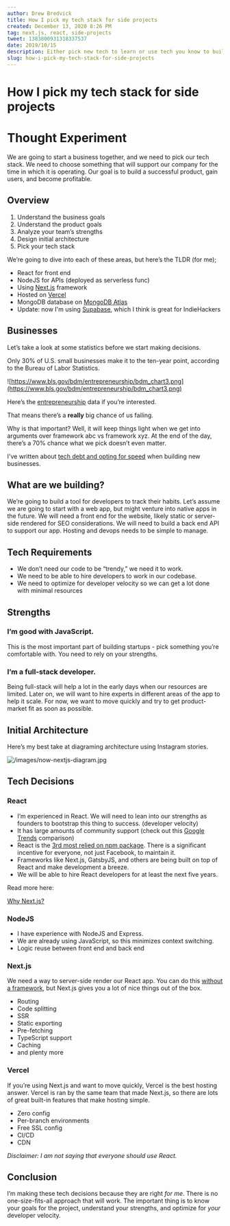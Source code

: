 ```yaml
---
author: Drew Bredvick
title: How I pick my tech stack for side projects
created: December 13, 2020 8:26 PM
tag: next.js, react, side-projects
tweet: 1383800931318337537
date: 2019/10/15
description: Either pick new tech to learn or use tech you know to build fast.
slug: how-i-pick-my-tech-stack-for-side-projects
---
```



<OGImage title="How I pick my tech stack for side projects" />

# How I pick my tech stack for side projects

# Thought Experiment

We are going to start a business together, and we need to pick our tech stack. We need to choose something that will support our company for the time in which it is operating. Our goal is to build a successful product, gain users, and become profitable.

## Overview

1. Understand the business goals
2. Understand the product goals
3. Analyze your team’s strengths
4. Design initial architecture
5. Pick your tech stack

We’re going to dive into each of these areas, but here’s the TLDR (for me);

- React for front end
- NodeJS for APIs (deployed as serverless func)
- Using [Next.js](https://nextjs.org/) framework
- Hosted on [Vercel](https://vercel.com/home)
- MongoDB database on [MongoDB Atlas](https://cloud.mongodb.com/)
- Update: now I'm using [Supabase](/posts/supabase-a-backend-for-indiehackers), which I think is great for IndieHackers

## Businesses

Let’s take a look at some statistics before we start making decisions.

Only 30% of U.S. small businesses make it to the ten-year point, according to the Bureau of Labor Statistics.

![https://www.bls.gov/bdm/entrepreneurship/bdm_chart3.png](https://www.bls.gov/bdm/entrepreneurship/bdm_chart3.png)

Here’s the [entrepreneurship](https://www.bls.gov/bdm/entrepreneurship/bdm_chart3.htm) data if you’re interested.

That means there’s a **really** big chance of us failing.

Why is that important? Well, it will keep things light when we get into arguments over framework abc vs framework xyz. At the end of the day, there’s a 70% chance what we pick doesn’t even matter.

I've written about [tech debt and opting for speed](/posts/on-good-tech-debt) when building new businesses.

## What are we building?

We’re going to build a tool for developers to track their habits. Let’s assume we are going to start with a web app, but might venture into native apps in the future. We will need a front end for the website, likely static or server-side rendered for SEO considerations. We will need to build a back end API to support our app. Hosting and devops needs to be simple to manage.

## Tech Requirements

- We don’t need our code to be “trendy,” we need it to work.
- We need to be able to hire developers to work in our codebase.
- We need to optimize for developer velocity so we can get a lot done with minimal resources

## Strengths

### I’m good with JavaScript.

This is the most important part of building startups - pick something you’re comfortable with. You need to rely on your strengths.

### I’m a full-stack developer.

Being full-stack will help a lot in the early days when our resources are limited. Later on, we will want to hire experts in different areas of the app to help it scale. For now, we want to move quickly and try to get product-market fit as soon as possible.

## Initial Architecture

Here’s my best take at diagraming architecture using Instagram stories.

![/images/now-nextjs-diagram.jpg](/images/now-nextjs-diagram.jpg)

## Tech Decisions

### React

- I’m experienced in React. We will need to lean into our strengths as founders to bootstrap this thing to success. (developer velocity)
- It has large amounts of community support (check out this [Google Trends](https://trends.google.com/trends/explore?date=2013-09-10%202019-10-10&geo=US&q=%2Fm%2F012l1vxv,sveltejs,vuejs) comparison)
- React is the [3rd most relied on npm package](https://www.npmjs.com/browse/depended). There is a significant incentive for everyone, not just Facebook, to maintain it.
- Frameworks like Next.js, GatsbyJS, and others are being built on top of React and make development a breeze.
- We will be able to hire React developers for at least the next five years.

Read more here:

[Why Next.js?](/posts/why-nextjs)

### NodeJS

- I have experience with NodeJS and Express.
- We are already using JavaScript, so this minimizes context switching.
- Logic reuse between front end and back end

### Next.js

We need a way to server-side render our React app. You can do this [without a framework](https://medium.com/spreetail-engineering/approaching-server-side-rendering-in-an-existing-react-redux-application-2c403819a231), but Next.js gives you a lot of nice things out of the box.

- Routing
- Code splitting
- SSR
- Static exporting
- Pre-fetching
- TypeScript support
- Caching
- and plenty more

### Vercel

If you’re using Next.js and want to move quickly, Vercel is the best hosting answer. Vercel is ran by the same team that made Next.js, so there are lots of great built-in features that make hosting simple.

- Zero config
- Per-branch environments
- Free SSL config
- CI/CD
- CDN

_Disclaimer: I am not saying that everyone should use React._

## Conclusion

I’m making these tech decisions because they are right _for me_. There is no one-size-fits-all approach that will work. The important thing is to know your goals for the project, understand your strengths, and optimize for _your_ developer velocity.
